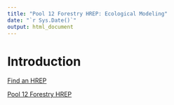 ```yaml
---
title: "Pool 12 Forestry HREP: Ecological Modeling"
date: "`r Sys.Date()`"
output: html_document
---
```


# Introduction


[Find an HREP](https://www.mvr.usace.army.mil/Missions/Environmental-Stewardship/Upper-Mississippi-River-Restoration/Habitat-Restoration/Find-an-HREP-Project/)

[Pool 12 Forestry HREP](https://www.mvr.usace.army.mil/Missions/Environmental-Stewardship/Upper-Mississippi-River-Restoration/Habitat-Restoration/Rock-Island-District/Pool-12-Forestry/)

